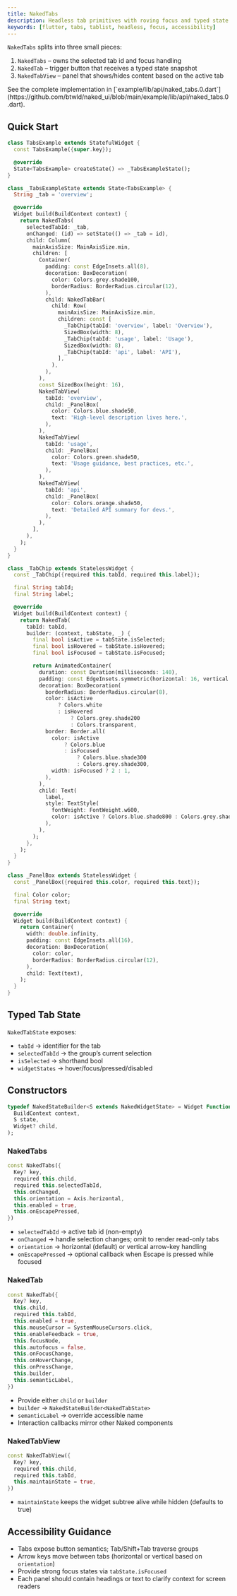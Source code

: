 ```yaml
---
title: NakedTabs
description: Headless tab primitives with roving focus and typed state builders
keywords: [flutter, tabs, tablist, headless, focus, accessibility]
---
```


`NakedTabs` splits into three small pieces:

1. `NakedTabs` – owns the selected tab id and focus handling
2. `NakedTab` – trigger button that receives a typed state snapshot
3. `NakedTabView` – panel that shows/hides content based on the active tab

<Info>
  See the complete implementation in [`example/lib/api/naked_tabs.0.dart`](https://github.com/btwld/naked_ui/blob/main/example/lib/api/naked_tabs.0.dart).
</Info>

## Quick Start

```dart
class TabsExample extends StatefulWidget {
  const TabsExample({super.key});

  @override
  State<TabsExample> createState() => _TabsExampleState();
}

class _TabsExampleState extends State<TabsExample> {
  String _tab = 'overview';

  @override
  Widget build(BuildContext context) {
    return NakedTabs(
      selectedTabId: _tab,
      onChanged: (id) => setState(() => _tab = id),
      child: Column(
        mainAxisSize: MainAxisSize.min,
        children: [
          Container(
            padding: const EdgeInsets.all(8),
            decoration: BoxDecoration(
              color: Colors.grey.shade100,
              borderRadius: BorderRadius.circular(12),
            ),
            child: NakedTabBar(
              child: Row(
                mainAxisSize: MainAxisSize.min,
                children: const [
                  _TabChip(tabId: 'overview', label: 'Overview'),
                  SizedBox(width: 8),
                  _TabChip(tabId: 'usage', label: 'Usage'),
                  SizedBox(width: 8),
                  _TabChip(tabId: 'api', label: 'API'),
                ],
              ),
            ),
          ),
          const SizedBox(height: 16),
          NakedTabView(
            tabId: 'overview',
            child: _PanelBox(
              color: Colors.blue.shade50,
              text: 'High-level description lives here.',
            ),
          ),
          NakedTabView(
            tabId: 'usage',
            child: _PanelBox(
              color: Colors.green.shade50,
              text: 'Usage guidance, best practices, etc.',
            ),
          ),
          NakedTabView(
            tabId: 'api',
            child: _PanelBox(
              color: Colors.orange.shade50,
              text: 'Detailed API summary for devs.',
            ),
          ),
        ],
      ),
    );
  }
}

class _TabChip extends StatelessWidget {
  const _TabChip({required this.tabId, required this.label});

  final String tabId;
  final String label;

  @override
  Widget build(BuildContext context) {
    return NakedTab(
      tabId: tabId,
      builder: (context, tabState, _) {
        final bool isActive = tabState.isSelected;
        final bool isHovered = tabState.isHovered;
        final bool isFocused = tabState.isFocused;

        return AnimatedContainer(
          duration: const Duration(milliseconds: 140),
          padding: const EdgeInsets.symmetric(horizontal: 16, vertical: 10),
          decoration: BoxDecoration(
            borderRadius: BorderRadius.circular(8),
            color: isActive
                ? Colors.white
                : isHovered
                    ? Colors.grey.shade200
                    : Colors.transparent,
            border: Border.all(
              color: isActive
                  ? Colors.blue
                  : isFocused
                      ? Colors.blue.shade300
                      : Colors.grey.shade300,
              width: isFocused ? 2 : 1,
            ),
          ),
          child: Text(
            label,
            style: TextStyle(
              fontWeight: FontWeight.w600,
              color: isActive ? Colors.blue.shade800 : Colors.grey.shade700,
            ),
          ),
        );
      },
    );
  }
}

class _PanelBox extends StatelessWidget {
  const _PanelBox({required this.color, required this.text});

  final Color color;
  final String text;

  @override
  Widget build(BuildContext context) {
    return Container(
      width: double.infinity,
      padding: const EdgeInsets.all(16),
      decoration: BoxDecoration(
        color: color,
        borderRadius: BorderRadius.circular(12),
      ),
      child: Text(text),
    );
  }
}
```

## Typed Tab State

`NakedTabState` exposes:

- `tabId` → identifier for the tab
- `selectedTabId` → the group’s current selection
- `isSelected` → shorthand bool
- `widgetStates` → hover/focus/pressed/disabled

## Constructors

```dart
typedef NakedStateBuilder<S extends NakedWidgetState> = Widget Function(
  BuildContext context,
  S state,
  Widget? child,
);
```

### NakedTabs

```dart
const NakedTabs({
  Key? key,
  required this.child,
  required this.selectedTabId,
  this.onChanged,
  this.orientation = Axis.horizontal,
  this.enabled = true,
  this.onEscapePressed,
})
```

- `selectedTabId` → active tab id (non-empty)
- `onChanged` → handle selection changes; omit to render read-only tabs
- `orientation` → horizontal (default) or vertical arrow-key handling
- `onEscapePressed` → optional callback when Escape is pressed while focused

### NakedTab

```dart
const NakedTab({
  Key? key,
  this.child,
  required this.tabId,
  this.enabled = true,
  this.mouseCursor = SystemMouseCursors.click,
  this.enableFeedback = true,
  this.focusNode,
  this.autofocus = false,
  this.onFocusChange,
  this.onHoverChange,
  this.onPressChange,
  this.builder,
  this.semanticLabel,
})
```

- Provide either `child` or `builder`
- `builder` → `NakedStateBuilder<NakedTabState>`
- `semanticLabel` → override accessible name
- Interaction callbacks mirror other Naked components

### NakedTabView

```dart
const NakedTabView({
  Key? key,
  required this.child,
  required this.tabId,
  this.maintainState = true,
})
```

- `maintainState` keeps the widget subtree alive while hidden (defaults to true)

## Accessibility Guidance

- Tabs expose button semantics; Tab/Shift+Tab traverse groups
- Arrow keys move between tabs (horizontal or vertical based on `orientation`)
- Provide strong focus states via `tabState.isFocused`
- Each panel should contain headings or text to clarify context for screen readers
